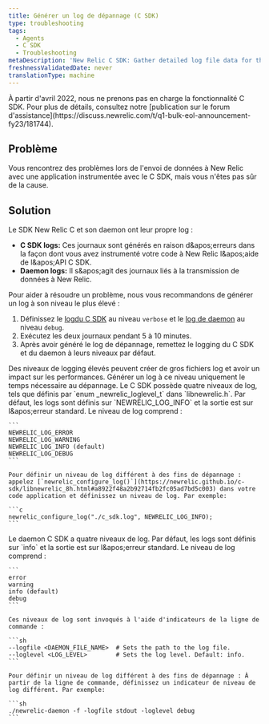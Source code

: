 ```yaml
---
title: Générer un log de dépannage (C SDK)
type: troubleshooting
tags:
  - Agents
  - C SDK
  - Troubleshooting
metaDescription: 'New Relic C SDK: Gather detailed log file data for the SDK and daemon to diagnose problems, then return logs to their default levels.'
freshnessValidatedDate: never
translationType: machine
---
```


<Callout variant="important" title="AVIS DE FIN DE VIE">
  À partir d'avril 2022, nous ne prenons pas en charge la fonctionnalité C SDK. Pour plus de détails, consultez notre [publication sur le forum d'assistance](https://discuss.newrelic.com/t/q1-bulk-eol-announcement-fy23/181744).
</Callout>

## Problème

Vous rencontrez des problèmes lors de l'envoi de données à New Relic avec une application instrumentée avec le C SDK, mais vous n'êtes pas sûr de la cause.

## Solution

Le SDK New Relic C et son daemon ont leur propre log :

* <DNT>**C SDK logs:**</DNT> Ces journaux sont générés en raison d&amp;apos;erreurs dans la façon dont vous avez instrumenté votre code à New Relic l&amp;apos;aide de l&amp;apos;API C SDK.
* <DNT>**Daemon logs:**</DNT> Il s&amp;apos;agit des journaux liés à la transmission de données à New Relic.

Pour aider à résoudre un problème, nous vous recommandons de générer un log à son niveau le plus élevé :

1. Définissez le [logdu C SDK](#c-sdk-logs) au niveau `verbose` et le [log de daemon](#daemon-logs) au niveau `debug`.
2. Exécutez les deux journaux pendant 5 à 10 minutes.
3. Après avoir généré le log de dépannage, remettez le logging du C SDK et du daemon à leurs niveaux par défaut.

<Callout variant="caution">
  Des niveaux de logging élevés peuvent créer de gros fichiers log et avoir un impact sur les performances. Générer un log à ce niveau uniquement le temps nécessaire au dépannage.
</Callout>

<CollapserGroup>
  <Collapser id="c-sdk-logs" title="Log du C SDK">
    Le C SDK possède quatre niveaux de log, tels que définis par `enum _newrelic_loglevel_t` dans `libnewrelic.h`. Par défaut, les logs sont définis sur `NEWRELIC_LOG_INFO` et la sortie est sur l&amp;apos;erreur standard. Le niveau de log comprend :

    ```
    NEWRELIC_LOG_ERROR
    NEWRELIC_LOG_WARNING
    NEWRELIC_LOG_INFO (default)
    NEWRELIC_LOG_DEBUG
    ```

    Pour définir un niveau de log différent à des fins de dépannage : appelez [`newrelic_configure_log()`](https://newrelic.github.io/c-sdk/libnewrelic_8h.html#a8922f48a2b92714fb2fc05ad7bd5c003) dans votre code application et définissez un niveau de log. Par exemple:

    ```c
    newrelic_configure_log("./c_sdk.log", NEWRELIC_LOG_INFO);
    ```
  </Collapser>

  <Collapser id="daemon-logs" title="Log daemon">
    Le daemon C SDK a quatre niveaux de log. Par défaut, les logs sont définis sur `info` et la sortie est sur l&amp;apos;erreur standard. Le niveau de log comprend :

    ```
    error
    warning
    info (default)
    debug
    ```

    Ces niveaux de log sont invoqués à l'aide d'indicateurs de la ligne de commande :

    ```sh
    --logfile <DAEMON_FILE_NAME>  # Sets the path to the log file.
    --loglevel <LOG_LEVEL>        # Sets the log level. Default: info.
    ```

    Pour définir un niveau de log différent à des fins de dépannage : À partir de la ligne de commande, définissez un indicateur de niveau de log différent. Par exemple:

    ```sh
    ./newrelic-daemon -f -logfile stdout -loglevel debug
    ```
  </Collapser>
</CollapserGroup>
